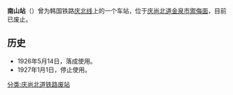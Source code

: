 {{expand|time=2014-06-26T05:50:42+00:00}}
{{unreferenced|time=2014-06-26T05:50:42+00:00}}
{{朝鮮半島車站資訊
|公司色 = black
|文字色 = 
|站名 = 南山站
|圖片 = 
|pxl = 
|圖片說明 = 
|前一站 = [[金泉站_(庆尚北道)|金泉]]
|前一站距離 = 
|後一站距離 = 
|後一站 = [[道岩站|道岩]]
|諺文 = 남산역
|朝鮮漢字 = 南山驛
|文觀部式 =Namsan-yeok
|馬-賴式 =Namsan-yŏk
|副站名 = 
|車站編號 = 
|停站路線數 = 
|所屬公司 = [[朝鲜总督府铁道局|朝鲜总督府铁道局]]
|所屬路線 = [[庆北线|庆北线]]
|距離 = 
|起點站 = [[金泉站_(庆尚北道)|金泉]]
|所在地 =[[庆尚北道|庆尚北道]][[金泉市|金泉市]][[禦侮面|禦侮面]]
|車站構造 = 地面车站
|月台配置 = 
|啟用年月日 = 1926年5月14日
|廢站年月日 = 1927年1月1日
|上下車人次 = 
|統計年度 = 
|轉車 = 
|備註 = 
|全寬備註 = 
}}

'''南山站'''（{{kor|諺=남산역|漢=南山驛|羅=Namsan yeok|f=y}}）曾为韩国铁路[[庆北线|庆北线]]上的一个车站，位于[[庆尚北道|庆尚北道]][[金泉市|金泉市]][[禦侮面|禦侮面]]，目前已废止。

== 历史 ==
*1926年5月14日，落成使用。
*1927年1月1日，停止使用。

{{庆北线}}

[[分类:庆尚北道铁路废站|分类:庆尚北道铁路废站]]